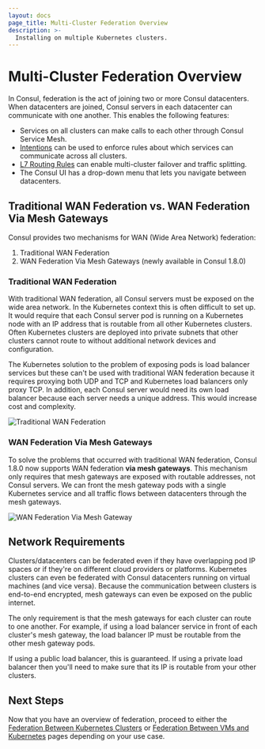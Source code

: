 ```yaml
---
layout: docs
page_title: Multi-Cluster Federation Overview
description: >-
  Installing on multiple Kubernetes clusters.
---
```


# Multi-Cluster Federation Overview

In Consul, federation is the act of joining two or more Consul datacenters.
When datacenters are joined, Consul servers in each datacenter can communicate
with one another. This enables the following features:

- Services on all clusters can make calls to each other through Consul Service Mesh.
- [Intentions](/docs/connect/intentions) can be used to enforce rules about which services can communicate across all clusters.
- [L7 Routing Rules](/docs/connect/l7-traffic-management) can enable multi-cluster failover
  and traffic splitting.
- The Consul UI has a drop-down menu that lets you navigate between datacenters.

## Traditional WAN Federation vs. WAN Federation Via Mesh Gateways

Consul provides two mechanisms for WAN (Wide Area Network) federation:

1. Traditional WAN Federation
1. WAN Federation Via Mesh Gateways (newly available in Consul 1.8.0)

### Traditional WAN Federation

With traditional WAN federation, all Consul servers must be exposed on the wide area
network. In the Kubernetes context this is often difficult to set up. It would require that
each Consul server pod is running on a Kubernetes node with an IP address that is routable from
all other Kubernetes clusters. Often Kubernetes clusters are deployed into private
subnets that other clusters cannot route to without additional network devices and configuration.

The Kubernetes solution to the problem of exposing pods is load balancer services but these can't be used
with traditional WAN federation because it requires proxying both UDP and TCP and Kubernetes load balancers only proxy TCP.
In addition, each Consul server would need its own load balancer because each
server needs a unique address. This would increase cost and complexity.

![Traditional WAN Federation](/img/traditional-wan-federation.png 'Traditional WAN Federation')

### WAN Federation Via Mesh Gateways

To solve the problems that occurred with traditional WAN federation,
Consul 1.8.0 now supports WAN federation **via mesh gateways**. This mechanism
only requires that mesh gateways are exposed with routable addresses, not Consul servers. We can front
the mesh gateway pods with a single Kubernetes service and all traffic flows between
datacenters through the mesh gateways.

![WAN Federation Via Mesh Gateway](/img/mesh-gateway-wan-federation.png 'WAN Federation Via Mesh Gateway')

## Network Requirements

Clusters/datacenters can be federated even if they have overlapping pod IP spaces or if they're
on different cloud providers or platforms. Kubernetes clusters can even be
federated with Consul datacenters running on virtual machines (and vice versa).
Because the communication between clusters is end-to-end encrypted, mesh gateways
can even be exposed on the public internet.

The only requirement is that the mesh gateways for each cluster can route to
one another. For example, if using a load balancer service in front of each cluster's
mesh gateway, the load balancer IP must be routable from the other mesh gateway pods.

If using a public load balancer, this is guaranteed. If using a private load balancer
then you'll need to make sure that its IP is routable from your other clusters.

## Next Steps

Now that you have an overview of federation, proceed to either the
[Federation Between Kubernetes Clusters](/docs/k8s/installation/multi-cluster/kubernetes)
or [Federation Between VMs and Kubernetes](/docs/k8s/installation/multi-cluster/vms-and-kubernetes)
pages depending on your use case.
